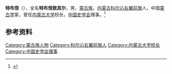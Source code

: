 '''特布信'''（{{bd|1925年|3月17日|2010年|5月28日}}），全名'''特布信敖其尔'''，男，[[蒙古族|蒙古族]]，[[内蒙古|内蒙古]][[科尔沁右翼前旗|科尔沁右翼前旗]]人，中国[[蒙古学|蒙古学]]家，曾任[[内蒙古大学|内蒙古大学]]校长，[[中国史学会|中国史学会]]理事。<ref>{{Cite journal|url=http://gb.oversea.cnki.net/KCMS/detail/detail.aspx?filename=N2015020015000044&dbcode=CYFD&dbname=CYFD|title=著名蒙古学学家特布信教授生平|author=周太平, 格日乐|year=2010|issue=|issn=|journal=蒙古学研究年鉴|doi=|access-date=2021-01-30|archive-date=2021-02-05|archive-url=https://web.archive.org/web/20210205200306/http://gb.oversea.cnki.net/KCMS/detail/detail.aspx?filename=N2015020015000044&dbcode=CYFD&dbname=CYFD|dead-url=no}}</ref>

== 参考资料 ==
{{reflist}}

{{Navboxes
| title  = 特布信在[[中国史学会|中国史学会]]的职务
| list1  =
{{中国史学会第二届理事会}}
}}

{{Authority control}}
{{DEFAULTSORT:T}}
[[Category:蒙古族人物|Category:蒙古族人物]]
[[Category:科尔沁右翼前旗人|Category:科尔沁右翼前旗人]]
[[Category:内蒙古大学校长|Category:内蒙古大学校长]]
[[Category:中国史学会理事|Category:中国史学会理事]]

{{中国人物小作品}}